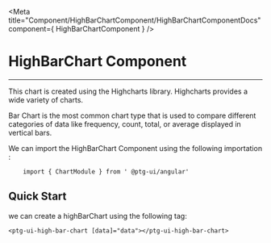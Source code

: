 


<Meta title="Component/HighBarChartComponent/HighBarChartComponentDocs" component={ HighBarChartComponent }    />

 # HighBarChart Component

 ---
 This chart is created using the Highcharts library. Highcharts provides a wide variety of charts.  

 Bar Chart is the most common chart type that is used to compare different categories of data like frequency, count, total, or average displayed in vertical bars. 

 We can import the HighBarChart Component using the following importation : 

```
    import { ChartModule } from ' @ptg-ui/angular'
```    


 ## Quick Start
 
 we can create a highBarChart using the following tag: 

```
<ptg-ui-high-bar-chart [data]="data"></ptg-ui-high-bar-chart>

```

